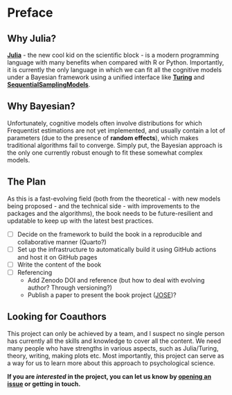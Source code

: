 # Preface {.unnumbered}

## Why Julia?

[**Julia**](https://julialang.org/) - the new cool kid on the scientific block - is a modern programming language with many benefits when compared with R or Python.
Importantly, it is currently the only language in which we can fit all the cognitive models under a Bayesian framework using a unified interface like [**Turing**](https://turing.ml/) and [**SequentialSamplingModels**](https://github.com/itsdfish/SequentialSamplingModels.jl).

## Why Bayesian?

Unfortunately, cognitive models often involve distributions for which Frequentist estimations are not yet implemented, and usually contain a lot of parameters (due to the presence of **random effects**), which makes traditional algorithms fail to converge.
Simply put, the Bayesian approach is the only one currently robust enough to fit these somewhat complex models.

## The Plan

As this is a fast-evolving field (both from the theoretical - with new models being proposed - and the technical side - with improvements to the packages and the algorithms), the book needs to be future-resilient and updatable to keep up with the latest best practices. 

- [ ] Decide on the framework to build the book in a reproducible and collaborative manner (Quarto?)
- [ ] Set up the infrastructure to automatically build it using GitHub actions and host it on GitHub pages
- [ ] Write the content of the book
- [ ] Referencing
  - Add Zenodo DOI and reference (but how to deal with evolving author? Through versioning?)
  - Publish a paper to present the book project ([JOSE](https://jose.theoj.org/))?


## Looking for Coauthors

This project can only be achieved by a team, and I suspect no single person has currently all the skills and knowledge to cover all the content. We need many people who have strengths in various aspects, such as Julia/Turing, theory, writing, making plots etc.
Most importantly, this project can serve as a way for us to learn more about this approach to psychological science. 

**If you are *interested* in the project, you can let us know by [opening an issue](https://github.com/DominiqueMakowski/CognitiveModels/issues) or getting in touch.**